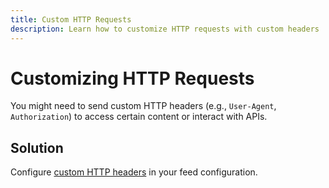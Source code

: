```yaml
---
title: Custom HTTP Requests
description: Learn how to customize HTTP requests with custom headers
---
```


# Customizing HTTP Requests

You might need to send custom HTTP headers (e.g., `User-Agent`, `Authorization`) to access certain content or interact with APIs.

## Solution

Configure [custom HTTP headers](/ruby-gem/reference/headers) in your feed configuration.
